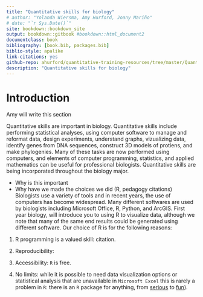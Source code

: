 ```yaml
--- 
title: "Quantitative skills for biology"
# author: "Yolanda Wiersma, Amy Hurford, Joany Mariño"
# date: "`r Sys.Date()`"
site: bookdown::bookdown_site
output: bookdown::gitbook #bookdown::html_document2
documentclass: book
bibliography: [book.bib, packages.bib]
biblio-style: apalike
link-citations: yes
github-repo: ahurford/quantitative-training-resources/tree/master/Quantitative training guides/quant-guide
description: "Quantitative skills for biology"
---
```




# Introduction

Amy will write this section

Quantitative skills are important in biology. Quantitative skills include performing statistical analyses, using computer software to manage and reformat data, design experiments, understand graphs, vizualizing data, identify genes from DNA sequences, construct 3D models of protiens, and make phylogenies. Many of these tasks are now performed using computers, and elements of computer programming, statistics, and applied mathematics can be useful for professional biologists. Quantitative skills are being incorporated throughout the biology major.

- Why is this important
- Why have we made the choices we did (R, pedagogy citations)
Biologists use a variety of tools and in recent years, the use of computers has become widespread. Many different softwares are used by biologists including Microsoft Office, R, Python, and ArcGIS. First year biology, will introduce you to using R to visualize data, although we note that many of the same end results could be generated using different software. Our choice of R is for the following reasons:

1. R programming is a valued skill: citation.

1. Reproducibility:

1. Accessibility: `R` is free.

1. No limits: while it is possible to need data visualization options or statistical analysis that are unavailable in `Microsoft Excel` this is rarely a problem in `R`: there is an `R` package for anything, from [serious](https://rviews.rstudio.com/2017/10/09/population-modeling-in-r/) to [fun](https://www.r-bloggers.com/useless-but-fun-r-packages/)).

